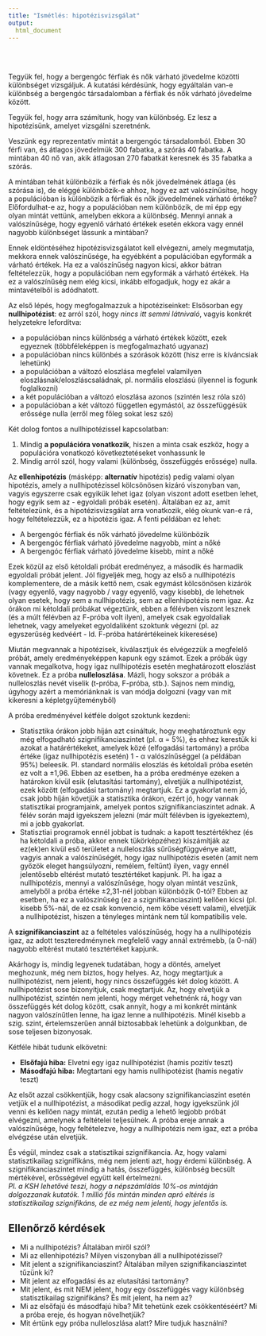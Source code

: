 ---
title: "Ismétlés: hipotézisvizsgálat"
output: 
  html_document
---

<br><br>

Tegyük fel, hogy a bergengóc férfiak és nők várható jövedelme közötti különbséget vizsgáljuk. A kutatási kérdésünk, hogy egyáltalán van-e különbség a bergengóc társadalomban a férfiak és nők várható jövedelme között.  
  
Tegyük fel, hogy arra számítunk, hogy van különbség. Ez lesz a hipotézisünk, amelyet vizsgálni szeretnénk.  
  
Veszünk egy reprezentatív mintát a bergengóc társadalomból. Ebben 30 férfi van, és átlagos jövedelmük 300 fabatka, a szórás 40 fabatka. A mintában 40 nő van, akik átlagosan 270 fabatkát keresnek és 35 fabatka a szórás.  
  
A mintában tehát különbözik a férfiak és nők jövedelmének átlaga (és szórása is), de eléggé különbözik-e ahhoz, hogy ez azt valószínűsítse, hogy a populációban is különbözik a férfiak és nők jövedelmének várható értéke? Előfordulhat-e az, hogy a populációban nem különbözik, de mi épp egy olyan mintát vettünk, amelyben ekkora a különbség. Mennyi annak a valószínűsége, hogy egyenlő várható értékek esetén ekkora vagy ennél nagyobb különbséget lássunk a mintában?  
  
Ennek eldöntéséhez hipotézisvizsgálatot kell elvégezni, amely megmutatja, mekkora ennek valószínűsége, ha egyébként a populációban egyformák a várható értékek. Ha ez a valószínűség nagyon kicsi, akkor bátran feltételezzük, hogy a populációban nem egyformák a várható értékek. Ha ez a valószínűség nem elég kicsi, inkább elfogadjuk, hogy ez akár a mintavételből is adódhatott.  
  
Az első lépés, hogy megfogalmazzuk a hipotéziseinket:
Elsősorban egy **nullhipotézist**: ez arról szól, hogy *nincs itt semmi látnivaló*, vagyis konkrét helyzetekre lefordítva:  

- a populációban nincs különbség a várható értékek között, ezek egyeznek (többféleképpen is megfogalmazható ugyanaz)
- a populációban nincs különbés a szórások között (hisz erre is kíváncsiak lehetünk)
- a populációban a változó eloszlása megfelel valamilyen eloszlásnak/eloszláscsaládnak, pl. normális eloszlású (ilyennel is fogunk foglalkozni)
- a két populációban a változó eloszlása azonos (szintén lesz róla szó)
- a populációban a két változó független egymástól, az összefüggésük erőssége nulla (erről meg főleg sokat lesz szó)

Két dolog fontos a nullhipotézissel kapcsolatban:  

1. Mindig **a populációra vonatkozik**, hiszen a minta csak eszköz, hogy a populációra vonatkozó következtetéseket vonhassunk le
2. Mindig arról szól, hogy valami (különbség, összefüggés erőssége) nulla.
  
Az **ellenhipotézis** (másképp: **alternatív** hipotézis) pedig valami olyan hipotézis, amely a nullhipotézissel kölcsönösen kizáró viszonyban van, vagyis egyszerre csak egyikük lehet igaz (olyan viszont adott esetben lehet, hogy egyik sem az - egyoldali próbák esetén). Általában ez az, amit feltételezünk, és a hipotézisvizsgálat arra vonatkozik, elég okunk van-e rá, hogy feltételezzük, ez a hipotézis igaz.
A fenti példában ez lehet:  

- A bergengóc férfiak és nők várható jövedelme különbözik
- A bergengóc férfiak várható jövedelme nagyobb, mint a nőké
- A bergengóc férfiak várható jövedelme kisebb, mint a nőké
  
Ezek közül az első kétoldali próbát eredményez, a második és harmadik egyoldali próbát jelent. Jól figyeljék meg, hogy az első a nullhipotézis komplementere, de a másik kettő nem, csak egymást kölcsönösen kizárók (vagy egyenlő, vagy nagyobb / vagy egyenlő, vagy kisebb), de lehetnek olyan esetek, hogy sem a nullhipotézis, sem az ellenhipotézis nem igaz. Az órákon mi kétoldali próbákat végeztünk, ebben a félévben viszont lesznek (és a múlt félévben az F-próba volt ilyen), amelyek csak egyoldaliak lehetnek, vagy amelyeket egyoldaliként szoktunk végezni (pl. az egyszerűség kedvéért - ld. F-próba határértékeinek kikeresése)

Miután megvannak a hipotézisek, kiválasztjuk és elvégezzük a megfelelő próbát, amely eredményeképpen kapunk egy számot. Ezek a próbák úgy vannak megalkotva, hogy igaz nullhipotézis esetén meghatározott eloszlást követnek. Ez a próba **nulleloszlása**. Mázli, hogy sokszor a próbák a nulleloszlás nevét viselik (t-próba, F-próba, stb.). Sajnos nem mindig, úgyhogy azért a memóriánknak is van módja dolgozni (vagy van mit kikeresni a képletgyűjteményből)

A próba eredményével kétféle dolgot szoktunk kezdeni:  

- Statisztika órákon jobb híján azt csináltuk, hogy meghatároztunk egy még elfogadható szignifikanciaszintet (pl. &alpha; = 5%), és ehhez kerestük ki azokat a határértékeket, amelyek közé (elfogadási tartomány) a próba értéke (igaz nullhipotézis esetén) 1 - &alpha; valószínűséggel (a példában 95%) beleesik. Pl. standard normális eloszlás és kétoldali próba esetén ez volt a &plusmn;1,96.
Ebben az esetben, ha a próba eredménye ezeken a határokon kívül esik (elutasítási tartomány), elvetjük a nullhipotézist, ezek között (elfogadási tartomány) megtartjuk. Ez a gyakorlat nem jó, csak jobb híján követjük a statisztika órákon, ezért jó, hogy vannak statisztikai programjaink, amelyek pontos szignifikanciaszintet adnak. A félév során majd igyekszem jelezni (már múlt félévben is igyekeztem), mi a jobb gyakorlat.
- Statisztiai programok ennél jobbat is tudnak: a kapott tesztértékhez (és ha kétoldali a próba, akkor ennek tükörképzéhez) kiszámítják az ez(ek)en kívül eső területet a nulleloszlás sűrűségfüggvénye alatt, vagyis annak a valószínűségét, hogy igaz nullhipotézis esetén (amit nem győzök eleget hangsúlyozni, remélem, feltűnt) ilyen, vagy ennél jelentősebb eltérést mutató tesztértéket kapjunk. Pl. ha igaz a nullhipotézis, mennyi a valószínűsége, hogy olyan mintát veszünk, amelyből a próba értéke &plusmn;2,31-nél jobban különbözik 0-tól?
Ebben az esetben, ha ez a valószínűség (ez a szignifikanciaszint) kellően kicsi (pl. kisebb 5%-nál, de ez csak konvenció, nem kőbe vésett valami), elvetjük a nullhipotézist, hiszen a tényleges mintánk nem túl kompatibilis vele.

A **szignifikanciaszint** az a feltételes valószínűség, hogy ha a nullhipotézis igaz, az adott teszteredménynek megfelelő vagy annál extrémebb, (a 0-nál) nagyobb eltérést mutató tesztértéket kapjunk.

Akárhogy is, mindig legyenek tudatában, hogy a döntés, amelyet meghozunk, még nem biztos, hogy helyes.
Az, hogy megtartjuk a nullhipotézist, nem jelenti, hogy nincs összefüggés két dolog között. A nullhipotézist sose bizonyítjuk, csak megtartjuk.
Az, hogy elvetjük a nullhipotézist, szintén nem jelenti, hogy mérget vehetnénk rá, hogy van összefüggés két dolog között, csak annyit, hogy a mi konkrét mintánk nagyon valószínűtlen lenne, ha igaz lenne a nullhipotézis. Minél kisebb a szig. szint, értelemszerűen annál biztosabbak lehetünk a dolgunkban, de sose teljesen bizonyosak.

Kétféle hibát tudunk elkövetni:  

- **Elsőfajú hiba:** Elvetni egy igaz nullhipotézist (hamis pozitív teszt)
- **Másodfajú hiba:** Megtartani egy hamis nullhipotézist (hamis negatív teszt)

Az elsőt azzal csökkentjük, hogy csak alacsony szignifikanciaszint esetén vetjük el a nullhipotézist, a másodikat pedig azzal, hogy igyekszünk jól venni és kellően nagy mintát, ezután pedig a lehető legjobb próbát elvégezni, amelynek a feltételei teljesülnek. A próba ereje annak a valószínűsége, hogy feltételezve, hogy a nullhipotézis nem igaz, ezt a próba elvégzése után elvetjük.

És végül, mindez csak a statisztikai szignifikancia. Az, hogy valami statisztikailag szignifikáns, még nem jelenti azt, hogy érdemi különbség. A szignifikanciaszintet mindig a hatás, összefüggés, különbség becsült mértékével, erősségével együtt kell értelmezni.  
*Pl. a KSH lehetővé teszi, hogy a népszámlálás 10%-os mintáján dolgozzanak kutatók. 1 millió fős mintán minden apró eltérés is statisztikailag szignifikáns, de ez még nem jelenti, hogy jelentős is.*
<br>  
  
## Ellenőrző kérdések
  

- Mi a nullhipotézis? Általában miről szól?
- Mi az ellenhipotézis? Milyen viszonyban áll a nullhipotézissel?
- Mit jelent a szignifikanciaszint? Általában milyen szignifikanciaszintet tűzünk ki?
- Mit jelent az elfogadási és az elutasítási tartomány?
- Mit jelent, és mit NEM jelent, hogy egy összefüggés vagy különbség statisztikailag szignifikáns? És mit jelent, ha nem az?
- Mi az elsőfajú és másodfajú hiba? Mit tehetünk ezek csökkentéséért? Mi a próba ereje, és hogyan növelhetjük?
- Mit értünk egy próba nulleloszlása alatt? Mire tudjuk használni?
